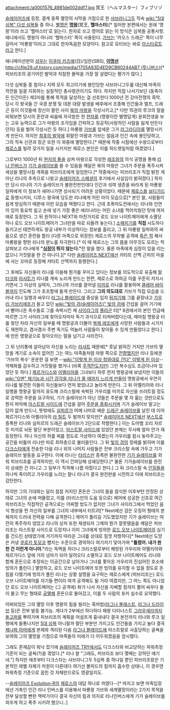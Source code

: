 attachment:/a0001576_4981de002ddf7.jpg
冥王（ヘルマスター）フィブリゾ

[[슬레이어즈]]에 등장, 결계 동쪽 멸망의 사막을 거점으로 한 [[샤브라니그두]] 직속 [[wiki:"5대 심복" 다섯 심복]]들 중 하나. [[별명]]은 '''[[명왕]]'''(冥王, '''헬마스터''')[* 일어판 본편에서는 원래 '명왕'이라 쓰고 '헬마스터'로 읽는다. 한자로 쓰고 영어로 읽는 이 방식은 심복들 공통사항. 애니에서도 명왕이 아니라 '헬마스터' 쪽이 사용된다. [[가브]]는 '카오스 드래곤' 쪽이 너무 길어서 '마룡왕'이라고 그대로 한자독음한 모양이다. 참고로 모티브는 바로 [[아스타로트]]라고 한다.]

애니메이션판의 [[성우]]는 [[이쿠라 카즈에]](日)/임란(SBS), '''[[이계윤|이명선]]'''[[http://cfile29.uf.tistory.com/media/1705A83D4ED9CB80244AB7 (투니버스)]][* 피브리조의 광기어린 발악과 처참한 몰락을 가장 잘 살렸다는 평가가 많다.]

다섯 심복들 중 힘이나 지략 모두 최고이기에 봉인당한 샤브라니그두를 대신해 마족의 작전을 일괄 지휘하는 실질적인 총사령관이기도 하다. 하지만 직접 나서기보단 (동족이든 인간이든) 제3자를 통해 목적을 달성하는 걸 선호한다.1000년 전 강마전쟁의 흑막.당시 각 왕국들 간 국경 분쟁 및 데몬 대량 발생을 배후에서 조종해 인간들과 엘프, 드래곤 등이 이것들에 정신이 팔린 사이 [[북의 마왕]]을 각성시키고,[* 다만 15권의 루크의 말을 비춰보면 당시의 혼란과 싸움에 자극받은 한 [[현자]]를 (명왕이란 별명답게) 윤회전생을 보는 고유 능력으로 그가 마왕의 조각임을 간파하고 뒷공작(사랑하던 사람을 잃게 만든다던지) 등을 벌여 각성시킨 듯 하다.] 마룡왕 [[가브]]를 앞세운 그가 [[라그라디아]]를 멸망시키게 만든다. 하지만 [[최후의 발악]]에 휘말린 마왕과 가브는 얼음과 인간 속에 봉인당하고, 그의 직속 신관과 장군 또한 이 와중에 멸망한다.[* 때문에 작중 시점에선 수왕으로부터 [[제로스]]를 빌려 갖가지 일을 시키지만 제로스 본인은 이를 허드렛일처럼 여겼었다.]

그로부터 1000년 뒤 [[현자의 돌]]을 삼켜 마왕으로 각성한 [[레조]]와의 의식 공명을 통해 [[리나 인버스]]가 [[기가 슬레이브]]를 쓸 수 있음을 깨달은 북의 마왕은 그녀가 주문을 폭주시켜 세상을 멸망시킬 계획을 피브리조에게 일임한다.[* 작중에서는 피브리조가 직접 밝힌 게 아닌 리나의 추측으로 나왔고 [[슬레이어즈 스페셜]]의 후기에서 사실임이 밝혀졌다.] 하지만 당시 리나의 기가 슬레이브가 불완전판인데다 인간과 섞여 생존을 바라게 된 마룡왕 일파에게 이 정보가 새어나가면 성사되기 어려운 상황이었다. 때문에 [[제로스]]를 [[보디가드]]로 동행시키되, 디루스 왕국에 당도한 리나에게 어린 아이 모습으로[* 본인 왈, 사람들이 쉽게 방심하기 때문에 이런 모습을 택했다고 한다. 근데 초폭마도전에서는 리나와 인연이 있어 동요학 쉽고 손에 넣기 가장 좋은 에리나라는 어린 소녀를 먹어치웠던 탓에 여자애로 등장한다. 그 뒤 원작이나 NEXT와 마찬가지로 로드 오브 나이트메어에게 소멸당하나 로드 오브 나이트메어가 그녀만을 따로 되돌려 놓는다.] [[소매치기]]를 '''직접''' 시도하다 들키고선 태연하게도 왕궁 내부가 이상하다는 정보를 흘리고, 그 뒤 마룡왕 일파와의 싸움으로 생긴 혼란을 틈타 (다른 마족으로 위장한) 제로스의 무차별 공격에 [[죽은 척]] 해서 마룡왕을 향한 리나의 분노를 자극한다.[* 이 때 제로스는 그의 몸을 아무것도 모르는 척 살펴보고 리나에게 '''"[[심장]]이 뛰지 않는다."'''란 말을 했다. 물론 마족에게 심장이 있을 리는 없으니 거짓말을 한 건 아니다.][* 다만 [[슬레이어즈 NEXT]]에선 카타트 산맥 근처의 마을에 사는 꼬마로 등장해 카타트 산맥까지 동행한다.]

그 후에도 자신들이 리나를 이용해 뭔가를 꾸미고 있다는 정보를 의도적으로 유출해 [[랄타크]]와 [[라샤트]]가 리나를 계속 노리게 만드는 한편, 제로스로 하여금 이를 꾸준히 저지시키면서 그 이상의 실력자, 그러니까 가브를 끌어낼 [[미끼]]로 리나를 활용하며 [[클레어 바이블]]까지 인도해 그가 초조함에 들게 만든다. 그리고 '''그의 의도대로''' 가브가 직접 모습을 드러내 리나 일행과 싸우다 [[라그나 블레이드]]에 중상을 입자 [[뒤치기]]해 그를 끝장내고 [[가우리 가브리에프]]가 들고 있던 [[wiki:"빛의 검(슬레이어즈)" 빛의 검]]에 간섭을 걸어 거기에서 뻗어나온 촉수들로 그를 속박시킨 채 [[사이라그]]의 [[플라군]] 터[* 8권에서의 본인 언급에 따르면 그가 사이라그에 찾아오자마자 독기 과식으로 터져버렸다는데, 때마침 명왕궁 터를 찾던 차라 자신의 일부를 떼 명왕궁과 더불어 [[복제 레조]]에게 사망한 사람들과 시가지도 재현하고, 겸사겸사 주변 독기도 억눌러 사람들이 찾아올 수 있게 만들었다고 한다.]에 만든 명왕궁으로 찾아오라는 말을 남기고 사라진다.

그 뒤 난리통에 살아남아 자신을 노리는 [[라샤트]] 때문에[* 훗날 밝혀진 거지만 가브의 멸망을 계기로 소속이 없어진 그는 여느 마족들처럼 마왕 쪽으로 [[전향]]했지만 리나 등에겐 '가브의 복수' 운운한 걸 보면 --[[wiki:"이렇게 된 이상 청와대로 간다" 이렇게 된 이상]]-- 약체화를 감수하고 거짓말을 했거나 (비록 [[주객전도]]지만) 그런 복수심도 조금이나마 있었던 듯 하다.] [[제르가디스]]와 [[아멜리아]]를 그녀보다 하루 먼저 명왕궁에 보냈지만 이들의 [[wiki:"G맨" 체기능과 시간 감각을 리나가 올 때까지 느리게 만들어]] 명왕궁에서 우연히 리나를 발견한 이들이 자신들보다 먼저 왔었냐고 놀라게 만든다. 그 뒤 아멜리아와 리나 일행을 명왕궁 밑까지 유도해 크리스털에 속박된 가우리를 미끼로 자신을 쓰러트릴 정도로 강력한 주문을 요구하되, 기가 슬레이브가 아닌 것들은 주문을 몇 자 읆는 것만으로도 뭔지 파악해 [[아스트랄 사이드]]에 간섭을 걸어 [[카운터스펠|주문을 중화시키며]] 기가 슬레이브 말고는 답이 없게 만드나, 뜻밖에도 [[실피르]]가 어께 너머로 배운 [[드래곤 슬레이브]]를 날린 데 이어 제르가디스와 아멜리아의 [[라 틸트]] 두 발까지 맞지만[* [[슬레이어즈 NEXT]]에선 [[부스트]]로 증폭판 리나와 실피르의 드래곤 슬레이브가 2단으로 작렬한다.] 이는 도마뱀 꼬리 자르듯 미끼로 놔둔 말단 부분이었고, [[아스트랄 사이드]]에 있었던 본체는 무사해 얼마 안가 재등장한다. 허나 자신의 허를 찌를 정도로 가상하다 여겼는지 가우리를 잠시 놓아주고는 공간을 비틀어 리나만 따로 최하층으로 불러들인다. 그 뒤 [[빛의 검]]의 정체를 밝히며 이를 [[다크스타]]에게 전송한 다음 리나 외의 나머지 사람들은 전부 크리스탈 속에 가두고 기가 슬레이브 발동을 요구한다. 이에 리나는 [[타리스만]] 증폭판 불완전판 [[기가 슬레이브]]를 외워 피브리죠를 공격하지만, 이 역시 간파당해 상쇄당한다.[* 물론 기가슬레이브를 완전히 상쇄한 건 아니고 그 일부가 직격해 나름 아팠다고 한다.] 그 뒤 크리스탈 속 [[인질]]들을 하나씩 죽이려고 가우리를 노리는 찰나 리나가 결국 완전판을 시전하고 이에 피브리조는 감탄한다.

하지만 그의 기대와는 달리 점점 커지던 혼돈은 그녀의 몸을 잠식한 이후부턴 안정된 상태로 그녀의 손에 머물렀고, 이를 (타리스만의 도움 등으로) 제어에 성공한 신호로 여긴 피브리조는 직접적인 공격으로는 어찌할 방도가 없지만 그녀가 사이라그에서 먹었던 음식 형상을 띈 자신의 일부를 그녀의 내부에서 터트려[* Next에선 검은 오징어 형태의 본체까지 드러내 전력을 다해 공격한다.] 제어가 풀리길 기도했었지만 기가 슬레이브는 여전히 폭주하지 않았고 리나의 상처 또한 재생되자 그제야 뭔가 잘못됐음을 깨달은 피브리조는 아스트랄 사이드로 도망치나 이미 그녀에게 빙의한 [[로드 오브 나이트메어]]의 심기를 건드린 상태였기에 거기까지 따라온 그녀를 상대로 힘껏 저항하다[* Next에선 도망은 커녕 [[쿠로키 토모코]] 뺨치는 수준으로 경악하다 여기저기 맞아가며 '''"틀렸어. 내가 원한 건 이런게 아니야."'''라는 독백을 하더니 크리스탈로부터 해방된 가우리와 아멜리아와 제르가디스 앞에 거의 넝마가 되어 달려오다 소멸하고 로드 오브 나이트메어도 리나와 함께 혼돈으로 추정되는 이공간으로 날아가나 그녀를 쫓아온 가우리의 진심어린 호소에 빙의가 풀린다.] 멸망하고, 로드 오브 나이트메어 또한 빙의를 유지할 수 없을 정도로 온 힘을 다했기에 빙의가 풀린 리나는 상황 설명을 요구하는 제로스에게 (피브리조는) 로드 오브 나이트메어를 자기들 편이라 여겨 공격해도 될 거라 여겼지만, 그 어느 쪽도 아니었던 로드 오브 나이트메어는 (그 공격에) 화가 나서 자신을 지배할 힘까지 풀어 싸우다 둘이 물고 무는 형태로 [[공멸]]해 혼돈으로 돌아갔고, 이를 두 사람의 포커 실수로 요약했다.

어찌되었든 그의 멸망 이후 명왕의 힘을 빌리는 흑마법([[라그나 블래스트]], [[라그나 드라이브]] 등)은 전부 발동 불가능. 게다가 2부에선 하다하다 패왕 다이너스트 [[그라우세라]]까지 [[둘고퍼]]를 뿌려가며 피브리조의 계획을 어설프게 흉내내다 결국 본전까지 리나와 루크 일행에게 들통나지만 [[5대 심복]] 아니랄까 말단 부분만 가지고도 인간들을 가지고 놀다 결국 [[제나파 아머]]에게 본체와 격리된 다음 [[라그나 블레이드]]에 아스트랄로 사출당하는 굴욕을 보여줘 그의 멸망을 기점으로 마족들의 미래가 더 어두워졌음을 암시했다.

그래도 존재감이 워낙 컸기에 [[슬레이어즈 TRY]]에서도 다크스타와 비교당하는 파워측정 기준이 되는 굴욕(?)을 겪었다.[* 리나 왈 "그래도, 피브리조 보다 몇배는 강하단 얘기네."] 하지만 애초부터 다크스타는 샤브라니그두 5심복 중 하나일 뿐인 피브리조랑은 기본적인 레벨 자체가 차원이 다른데다 여기선 볼피드의 힘까지 흡수한 상태니, 이 경우엔 파워측정 기준으로 꼽힌 것 자체만으로도 영광일지도.

--[[슬레이어즈 Evolution-R]]의 [[제로스]]의 대답 하나로 까였다--[* 따지고 보면 마족입장에선 가축인 인간 리나 인버스를 이용해서 마룡왕 가브와 세계멸망이라는 2가지 목적을 전부 달성할 뻔한 책략가이다 결국 자신의 힘과 의지로 리나인버스에게 기가 슬레이브를 외우게 하고 폭주 시키려 했으니..]
